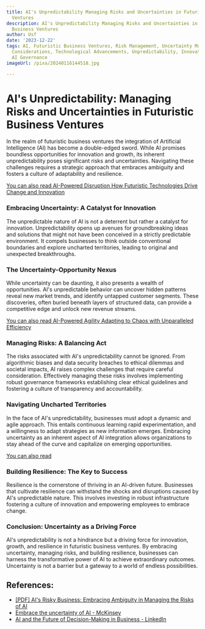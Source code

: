 ```yaml
---
title: AI's Unpredictability Managing Risks and Uncertainties in Futuristic Business
  Ventures
description: AI's Unpredictability Managing Risks and Uncertainties in Futuristic
  Business Ventures
author: Usf
date: '2023-12-22'
tags: AI, Futuristic Business Ventures, Risk Management, Uncertainty Management, Ethical
  Considerations, Technological Advancements, Unpredictability, Innovation, Disruption,
  AI Governance
imageUrl: /pixa/20240116144518.jpg

---
```

# AI's Unpredictability: Managing  Risks and Uncertainties in Futuristic Business Ventures

In the  realm of futuristic business ventures the integration of Artificial  Intelligence (AI) has become a double-edged  sword. While  AI promises boundless  opportunities for innovation  and growth, its  inherent unpredictability  poses significant risks and uncertainties. Navigating these challenges  requires a  strategic approach that embraces ambiguity  and fosters a culture of adaptability and resilience.

[You can also  read AI-Powered Disruption How Futuristic Technologies Drive Change and Innovation](AI-Powered%20Disruption%20How%20Futuristic%20Technologies%20Drive%20Change%20and%20Innovation)


### Embracing Uncertainty: A Catalyst for  Innovation

The unpredictable nature of AI is not a deterrent but rather a catalyst for innovation.  Unpredictability opens up avenues for groundbreaking ideas and solutions that  might not have been conceived in a  strictly predictable environment. It compels  businesses to think outside conventional boundaries and explore uncharted territories, leading to original and unexpected breakthroughs.

### The Uncertainty-Opportunity Nexus

While uncertainty  can be daunting, it also presents a wealth  of opportunities. AI's unpredictable behavior can uncover hidden patterns reveal new market trends, and identify untapped customer segments. These discoveries, often buried beneath layers of structured data, can provide a competitive edge and unlock new revenue streams.

[You can  also read AI-Powered Agility Adapting to Chaos  with Unparalleled Efficiency](AI-Powered%20Agility%20Adapting%20to%20Chaos%20with%20Unparalleled%20Efficiency)


### Managing Risks: A Balancing Act

The risks associated with AI's unpredictability cannot be ignored. From algorithmic biases and data  security breaches to ethical dilemmas and societal impacts, AI raises complex challenges that require  careful consideration. Effectively managing these risks  involves implementing robust governance frameworks establishing  clear ethical guidelines and fostering a culture of transparency and accountability.

### Navigating Uncharted Territories

In the face of AI's unpredictability, businesses must adopt a dynamic and agile approach. This entails continuous learning  rapid experimentation, and a willingness to adapt strategies as new information  emerges. Embracing uncertainty as an inherent aspect of AI integration allows organizations to stay ahead of the curve and capitalize on emerging  opportunities.

[You can also read ]()


###  Building Resilience: The Key to Success

Resilience is the  cornerstone  of thriving  in an AI-driven future. Businesses that cultivate resilience can withstand the shocks and disruptions caused by AI's unpredictable nature. This involves investing in  robust infrastructure fostering a culture of innovation and empowering employees to embrace change.

### Conclusion: Uncertainty as a Driving Force

AI's unpredictability is  not a  hindrance but a driving force for innovation, growth, and resilience  in futuristic  business ventures. By embracing uncertainty, managing risks, and  building resilience, businesses  can  harness the transformative power of AI to achieve extraordinary outcomes. Uncertainty is not a barrier but a gateway to a world of endless possibilities.

## References:
- [[PDF] AI's Risky Business: Embracing Ambiguity in Managing the Risks of AI](https://digitalcommons.law.umaryland.edu/cgi/viewcontent.cgi?article=1334&context=jbtl)
- [Embrace the uncertainty of AI - McKinsey](https://www.mckinsey.com/capabilities/people-and-organizational-performance/our-insights/the-organization-blog/embrace-the-uncertainty-of-ai)
- [AI and the Future of Decision-Making in Business - LinkedIn](https://www.linkedin.com/pulse/ai-future-decision-making-business-navigating-uncertainty)
